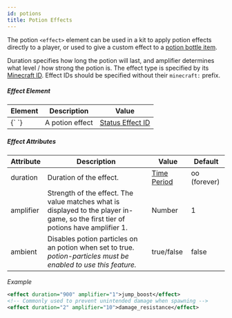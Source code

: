 ```yaml
---
id: potions
title: Potion Effects
---
```


The potion `<effect>` element can be used in a kit to apply potion effects directly to a player,
or used to give a custom effect to a [potion bottle item](/docs/modules/gear/items#potions).

Duration specifies how long the potion will last, and amplifier determines what level / how strong the potion is.
The effect type is specified by its [Minecraft ID](/docs/reference/items/potions#potion-names--colors).
Effect IDs should be specified without their `minecraft:` prefix.

##### Effect Element

<div className="table-container">
  <table>
    <thead>
      <tr>
        <th>Element</th>
        <th>Description</th>
        <th>Value</th>
      </tr>
    </thead>
    <tbody>
      <tr>
        <td>
          <label>{`<effect> </effect>`}</label>
        </td>
        <td>A potion effect</td>
        <td>
          <a href="/docs/reference/items/potions">Status Effect ID</a>
        </td>
      </tr>
    </tbody>
  </table>
</div>

##### Effect Attributes

<div className="table-container">
  <table>
    <thead>
      <tr>
        <th>Attribute</th>
        <th>Description</th>
        <th>Value</th>
        <th>Default</th>
      </tr>
    </thead>
    <tbody>
      <tr>
        <td>
          <label>duration</label>
        </td>
        <td>Duration of the effect.</td>
        <td>
          <a href="/docs/reference/misc/time-periods">Time Period</a>
        </td>
        <td>oo (forever)</td>
      </tr>
      <tr>
        <td>
          <label>amplifier</label>
        </td>
        <td>
          Strength of the effect. The value matches what is displayed to the
          player in-game, so the first tier of potions have amplifier 1.
        </td>
        <td>
          <span className="badge badge--primary">Number</span>
        </td>
        <td>1</td>
      </tr>
      <tr>
        <td>
          <label>ambient</label>
        </td>
        <td>
          Disables potion particles on an potion when set to true.
          <br />
          <em>
            <label>potion-particles</label> must be enabled to use this feature.
          </em>
        </td>
        <td>
          <span className="badge badge--primary">true/false</span>
        </td>
        <td>false</td>
      </tr>
    </tbody>
  </table>
</div>

_Example_

```xml
<effect duration="900" amplifier="1">jump_boost</effect>
<!-- Commonly used to prevent unintended damage when spawning -->
<effect duration="2" amplifier="10">damage_resistance</effect>
```
